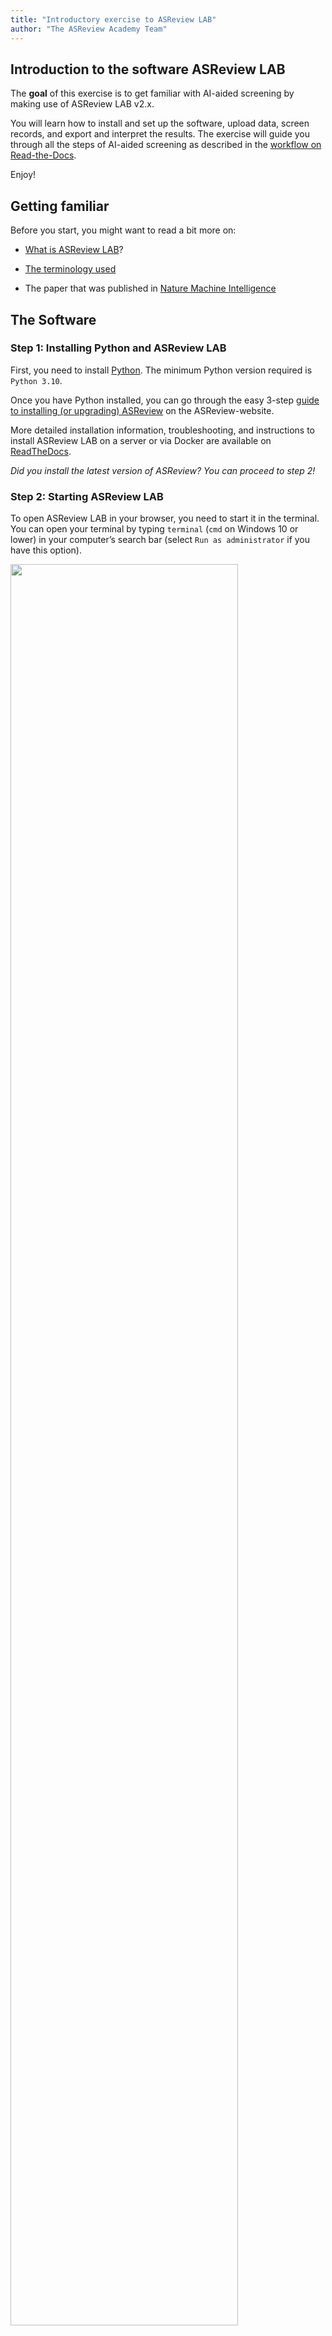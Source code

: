 ```yaml
---
title: "Introductory exercise to ASReview LAB"
author: "The ASReview Academy Team"
---
```


## Introduction to the software ASReview LAB

The **goal** of this exercise is to get familiar with AI-aided screening
by making use of ASReview LAB v2.x.

You will learn how to install and set up the software, upload data,
screen records, and export and interpret the results. The exercise will
guide you through all the steps of AI-aided screening as described in
the [workflow on
Read-the-Docs](https://asreview.readthedocs.io/en/latest/lab/about.html#general-workflow-with-asreview){target="_blank"}.

Enjoy!

## Getting familiar

Before you start, you might want to read a bit more on:

-   [What is ASReview
    LAB](https://asreview.readthedocs.io/en/latest/lab/index.html){target="_blank"}?

-   [The terminology
    used](https://asreview.readthedocs.io/en/latest/lab/about.html#asreview-lab-terminology){target="_blank"}

-   The paper that was published in [Nature Machine
    Intelligence](https://www.nature.com/articles/s42256-020-00287-7){target="_blank"}

## The Software

### Step 1: Installing Python and ASReview LAB

First, you need to install [Python](https://www.python.org/downloads/){target="_blank"}.
The minimum Python version required is `Python 3.10`.

Once you have Python installed, you can go through the easy 3-step
[guide to installing (or upgrading)
ASReview](https://asreview.nl/local-installation/){target="_blank"} on the ASReview-website.

More detailed installation information, troubleshooting, and instructions to install
ASReview LAB on a server or via Docker are available on
[ReadTheDocs](https://asreview.readthedocs.io/en/latest/lab/installation.html){target="_blank"}.  

*Did you install the latest version of ASReview? You can proceed to
step 2!*

### Step 2: Starting ASReview LAB

To open ASReview LAB in your browser, you need to start it in the terminal. You can 
open your terminal by typing `terminal` (`cmd` on Windows 10 or lower) in your 
computer’s search bar (select `Run as administrator` if you have this option).

![](images/ASReviewLAB/step_1.png){width=85% fig-align="center"}

The terminal will open, in which you can type the following
command and press enter:

``` bash
asreview lab
```

Note that you have to keep your command-line interpreter running while
using ASReview LAB, even though the interface is in your browser!

![](images/ASReviewLAB/step_2.png){width=85% fig-align="center"}

It takes a few seconds for ELAS - your Electronic Learning Assistant -
to start the software. It will appear in your (default) web browser. 

But why do you need to start it up by running code in your command
prompt? This ensures that ASReview LAB runs locally. More
specifically, <u>your data is and stays your own</u>. Small price to pay
for complete privacy, right?! Read more about the key principles in the
[Zen of Elas](https://asreview.nl/blog/the-zen-of-elas/){target="_blank"}!

You can also run the software via a server, but you need to take care of
[hosting the server
yourself](https://asreview.readthedocs.io/en/latest/lab/installation.html#server-installation){target="_blank"}
(or ask your IT-department).


*Did ASReview LAB open in your browser? If so, you can proceed to
step 3!*

## Project Setup

### Step 3: Selecting a Dataset

Without data, we have nothing to screen. So, you need to tell ELAS
which dataset you want to screen for relevant articles.

For this exercise we will carry out a so-called `Validation Review`
using ASReview. To be able to do a [Validation
Review](https://asreview.readthedocs.io/en/latest/lab/validation.html){target="_blank"},
we are going to make use of a [benchmark
dataset](https://asreview.readthedocs.io/en/latest/lab/project_create.html#from-discovery){target="_blank"}.
This means that all records in the dataset have already been labeled as
relevant or irrelevant.

Click on the `Discover` button, highlighted with a green circle.

![](images/ASReviewLAB/step_3a.png){width=85% fig-align="center"}

This will show you a list of 26 benchmark datasets that are already labeled. In this example we will use the 
`van de Schoot et al. (2018)` dataset about PTSD trajectories. Scroll down to find the dataset, and click on it.

![](images/ASReviewLAB/step_3b.png){width=85% fig-align="center"}

Then, you will be shown a menu with a download button. Click `Download`, and wait until the download finishes. When
the download finishes, a new menu pops up which brings us to the next step: Setting up the project.

![](images/ASReviewLAB/step_3c.png){width=85% fig-align="center"}

*Did you successfully download a dataset? If so, you can proceed to step 4!*

### Step 4: Setting up a Project

Now that the dataset is downloaded, we can continue with setting up the project. First, click on the pencil
icon at the top of this menu to change the name of your project. You can also keep the default name. 

The next step is important for this exercise, but when using ASReview for your own review 
there are cases where you can skip this, see [here](https://asreview.readthedocs.io/en/latest/lab/project_create.html#prior-knowledge){target="_blank"} 
for more information. 

Click on the `Show Options` button and proceed to the next step.

![](images/ASReviewLAB/step_4.png){width=85% fig-align="center"}

More detailed information about setting up a project can be found on
[ReadTheDocs](https://asreview.readthedocs.io/en/latest/lab/project_create.html){target="_blank"}.
 
*Did you successfully create a project, and did you click `Show Options` If so, you can proceed to step 5!*

### Step 5: Prior knowledge

Before you can start screening the records, you need to tell ELAS what
kind of records you <u>are</u> and what kind of records you <u>are
not</u> looking for (i.e., relevant and irrelevant records,
respectively). We call this *prior knowledge*. Based on the prior
knowledge you provide, ELAS will reorder the stack of papers and provide
you with the record that is most likely to be relevant (default
settings).

When performing a systematic review with your own data, you need to
provide the prior knowledge yourself (at least one relevant and one
irrelevant record). However, because you are doing a Validation Review 
using ASReview, the relevant records are known; the original authors have 
already read ALL records. See also the documentation 
about the selection of [prior knowledge](https://asreview.readthedocs.io/en/latest/lab/project_create.html#prior-knowledge){target="_blank"}.

To select the prior knowledge you first need to scroll down to `Prior knowledge`, 
and click on the `Search` button.

![](images/ASReviewLAB/step_5a.png){width=85% fig-align="center"}

Now you will see a pop up that you can use to select prior knowledge.

The following five papers are known to be relevant:

-   Latent Trajectories of Trauma Symptoms and Resilience 
    (DOI: [10.4088/JCP.13m08914](https://doi.org/10.4088/jcp.13m08914){target="_blank"})
-   A Latent Growth Mixture Modeling Approach to PTSD Symptoms in Rape
    Victims (DOI: [10.1177/1534765610395627](https://doi.org/10.1177/1534765610395627){target="_blank"})
-   Peace and War
    Symptoms Before, During, and After Military Deployment in
    Afghanistan (DOI: [10.1177/0956797612457389](https://doi.org/10.1177/0956797612457389){target="_blank"})
-   The relationship between course of PTSD symptoms in deployed U.S.
    Marines and degree of combat exposure (DOI: [10.1002/jts.21988](https://doi.org/10.1002/jts.21988){target="_blank"})
-   Trajectories of trauma symptoms and resilience in deployed US
    military service members: Prospective cohort study (DOI: [10.1192/bjp.bp.111.096552](https://doi.org/10.1192/bjp.bp.111.096552){target="_blank"})

To add the relevant records, you copy and paste the titles
of these relevant records one by one in the search bar and add them as
relevant. You should add between 1 and 5 relevant priors from this list.
We only add relevant records as priors, because ASReview automatically provides
us with random records during the screening phase until there is at least 1 relevant
and 1 irrelevant label given by you. After that, ELAS will start to train on your data
and it will sort the stack of unseen data whilst you are screening! When you are done
adding 1 to 5 relevant priors, be sure to click the `return` button in the bottom right
and continue to the next step.

![](images/ASReviewLAB/step_5b.png){width=85% fig-align="center"}

Then, you can see that the priors have been added correctly under `Show records (5)`.
If this number does not match the number of priors you have added, you can click on
this button to see which ones you did add. After that, click `Screen` and continue to
Step 6, the Screening Phase.

![](images/ASReviewLAB/step_5c.png){width=85% fig-align="center"}

*Did you select between 1 and 5 relevant records and clicked `Screen`? If so, you
can proceed to step 6!*

## Screening phase

### Step 6: Screening the Records

Everything is set up and ready to screen, well done!

Since we are doing a Validation Review using ASReview, you can pretend to be an
expert on the topic of PTSD and pretend you have all the knowledge of the
original screeners. All records in the dataset have been labeled as
relevant/irrelevant, which is indicated through a banner below each article.
Click on the Relevant button (or press `R` on your keyboard) if the record 
is marked as relevant. If not, you can press the Irrelevant button (or `I` 
on your keyboard).

![](images/ASReviewLAB/step_6a.png){width=85% fig-align="center"}

After your first `Irrelevant` decision, ELAS will have enough information to
start training a model (at least 1 relevant and 1 irrelevant label). This is 
happening all whilst you are reading the next record. After a second labelling
decision, either relevant or irrelevant, the banner at the top of the screening
window will change from `This record is presented in a random manner`, to a 
summary of the ELAS model you are using, and on how many labelling decisions 
this record is based. If you want to learn more about these models, take a look 
at our [documentation](https://asreview.readthedocs.io/en/latest/lab/models.html){target="_blank"}.

If you see nothing above a record, click on `Settings` in the menu on the left
and swicth on `Show model information`.

![](images/ASReviewLAB/step_6b.png){width=85% fig-align="center"}

Now, all we need is a Stopping Rule to determine when you are confident
that you have identified (almost) all relevant records in your dataset.
Click on `Dashboard` in the menu on the left of the screen. 

For this exercise, we will use *50 consecutive irrelevant records* as
the stopping rule. On the Dashboard page, click on `Set Threshold` and 
set a manual threshold of 50. Once you hit 50 irrelevant records in a row
you will get a popup, but you can also check up on your progress on this
the [Dashboard page](https://asreview.readthedocs.io/en/latest/lab/progress.html){target="_blank"}.
To continue screening, go back to the Reviewer screen by clicking on the 
`Reviewer` button in the menu on the left.

![](images/ASReviewLAB/step_6c.png){width=85% fig-align="center"}

When you have reached your Stopping Rule, you will be presented with a popup asking you
whether you want to screen additional records, continue with a different model, or to 
finish the project and export your data. For this exercise, we will simply click on 
`Finish Project` in the bottom right, which will finish your project, and take you to the
Dashboard.

![](images/ASReviewLAB/step_6d.png){width=85% fig-align="center"}

Here you can see the summary statistics of your project such as the number 
of records you have labeled relevant or irrelevant. It also shows how many 
records are in your dataset and how many records you labeled irrelevant since 
you have screened the last relevant record. For more information about how to 
read these summary statistics and interpret the corresponding charts, check out the
[documentation](https://asreview.readthedocs.io/en/latest/lab/progress.html){target="_blank"}.

![](images/ASReviewLAB/step_6e.png){width=85% fig-align="center"}

The Van de Schoot (2018) dataset contains 38 relevant records in this
particular example. Did you get to label all of them as relevant before
you reached your Stopping Rule? If you did, great!

What is the percentage of total papers you needed to screen to find the
number of relevant records you have found? Is it \<100%? Then, you were
quicker compared to the original screeners of the dataset!

You probably had to screen about only 2-3% of the data. Amazing right?!
Chances are though that you did not get to see all of the relevant
records before you stopped screening. Do you think this is acceptable?
There is a trade-off between the time spent screening and the error
rate: the more records you screen, the lower the risk of missing a
relevant record. However, screening all records in your dataset is still
no guarantee for an error rate of zero, since even traditional screening
by humans - which is the gold standard to which we compare AI-assisted
screening - is not perfect [^1].

Your willingness to accept the risk that you may exclude some relevant
records is something to take into account when deciding on a Stopping
Rule. Read more about Stopping Rules and how to decide on a good
strategy for your data on the [discussion
platform](https://github.com/asreview/asreview/discussions){target="_blank"}. 

### Step 7: Extracting and inspecting the data

Now that you found all or most relevant records, you can export your
data using [these instructions](https://asreview.readthedocs.io/en/latest/lab/progress.html#export-dataset){target="_blank"}.
If you choose to inspect your data in Excel, download the data in
`Excel` format. If you prefer to inspect your data in R or Python, download the
`CSV (UTF-8)` format and open it in R or Python.

You can find all the data that was originally imported to ASReview in
the exported data file, in a new order and with two new columns added at
the end.

Using the information about the [Read the Docs
page](https://asreview.readthedocs.io/en/latest/lab/progress.html#export-dataset){target="_blank"}
can you reorder your data to appear in the order in which you loaded
them into ASReview? And back to the order provided by ASReview?

Check if the number of records coded `asreview_label = 1` corresponds to the number
of relevant records on the Dashboard. From which row number, based on
the original ordering, do the included articles come from?

For the last exercise, it is important to change the order back to the order
provided by ASReview. Lastly, check out the first few records with no number
in the `included` column. Are those articles labeled as `relevant` in the
original dataset? (Whether or not a record was pre-labeled as relevant is
shown in the column `label_included` in the original dataset.)

## Goal

In the beginning of the LAB the following goal was specified: “The
**goal** of this LAB is to get familiar with AI-aided screening by
making use of ASReview LAB.”
Did you achieve this goal?

If so: **congratulations!** You now know all the steps to create and
screen for a systematic review. ELAS wishes you a lot of fun screening
with ASReview!  
Do you like the software, leave a star on
[Github](https://github.com/asreview/asreview){target="_blank"}; this will help to
increase the visibility of the open-source project.

## What’s next?

Some suggestions:

-   Read a blog posts about:

    -   [Five ways to get involved in
        ASReview](https://asreview.nl/blog/open-source-and-research/){target="_blank"},
    -   [Seven ways to integrate ASReview in your systematic review
        workflow](https://asreview.nl/blog/seven-ways-to-integrate-asreview/){target="_blank"},
    -   [Active learning
        explained](https://asreview.nl/blog/active-learning-explained/){target="_blank"}.

-   Ready to start your own project? Upload [your own
    data](https://asreview.readthedocs.io/en/latest/lab/data.html){target="_blank"} and start
    screening in the Oracle mode!

-   Interested in learning what other AI models ASReview offers? Read the 
    [documentation](https://asreview.readthedocs.io/en/latest/lab/models.html){target="_blank"} 
    and try to switch models in the `Customize` screen!

-   Try to find the hidden memory game in ASReview (some people found it
    by going through the [source
    code](https://github.com/asreview/asreview/tree/master/asreview){target="_blank"} on
    Github… +1 for open-science!)


[^1]: Wang Z, Nayfeh T, Tetzlaff J, O’Blenis P, Murad MH (2020) Error
    rates of human reviewers during abstract screening in systematic
    reviews. PLOS ONE 15(1): e0227742.
    <[https://doi.org/10.1371/journal.pone.0227742](https://doi.org/10.1371/journal.pone.0227742){target="_blank"}>